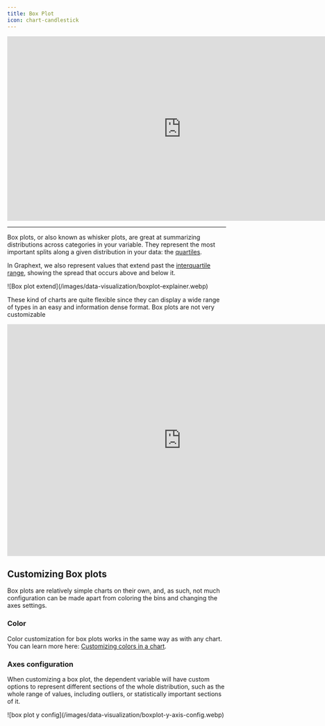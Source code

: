 ```yaml
---
title: Box Plot
icon: chart-candlestick
---
```


<Frame>
  <iframe
    src="https://public.graphext.com/6d6ac30289cb2326/chart.html"
    title="The sunnier, the hotter"
    scrolling="no"
    frameborder="0"
    width="800"
    height="425"
  ></iframe>
</Frame>

---

Box plots, or also known as whisker plots, are great at summarizing distributions across categories in your variable.
They represent the most important splits along a given distribution in your data: the [quartiles](https://en.wikipedia.org/wiki/Quartile).

In Graphext, we also represent values that extend past the [interquartile range](https://en.wikipedia.org/wiki/Interquartile_range), showing the spread that occurs above
and below it.

<Frame>
  ![Box plot extend](/images/data-visualization/boxplot-explainer.webp)
</Frame>

These kind of charts are quite flexible since they can display a wide range of types in an easy and information dense
format.
Box plots are not very customizable

<Frame>
  <iframe
    src="https://dev-embeds.graphext.com/8f3e593a38648a43/chart.html"
    title="Films are getting longer"
    scrolling="no"
    frameborder="0"
    width="800"
    height="534"
  ></iframe>
</Frame>

## Customizing Box plots

Box plots are relatively simple charts on their own, and, as such, not much configuration can be made apart from
coloring the bins and changing the axes settings.

### Color

Color customization for box plots works in the same way as with any chart.
You can learn more here: [Customizing colors in a chart](/documentation/data-visualization/customizing-charts#colors).

### Axes configuration

When customizing a box plot, the dependent variable will have custom options to represent different sections of the
whole distribution, such as the whole range of values, including outliers, or statistically important sections of it.

<Frame>
  ![box plot y config](/images/data-visualization/boxplot-y-axis-config.webp)
</Frame>
